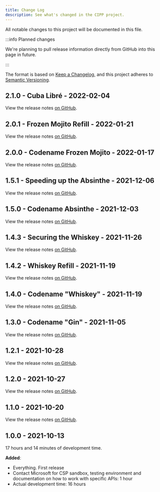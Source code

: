 ```yaml
---
title: Change Log
description: See what's changed in the CIPP project.
---
```


All notable changes to this project will be documented in this file.

:::info Planned changes

We're planning to pull release information directly from GitHub into this page in future.

:::

The format is based on [Keep a Changelog](https://keepachangelog.com/en/1.0.0/), and this project adheres to [Semantic Versioning](https://semver.org/spec/v2.0.0.html).

## 2.1.0 - Cuba Libré - 2022-02-04

View the release notes [on GitHub](https://github.com/KelvinTegelaar/CIPP/releases/tag/v2.1.0).

## 2.0.1 - Frozen Mojito Refill - 2022-01-21

View the release notes [on GitHub](https://github.com/KelvinTegelaar/CIPP/releases/tag/v2.0.1).

## 2.0.0 - Codename Frozen Mojito - 2022-01-17

View the release notes [on GitHub](https://github.com/KelvinTegelaar/CIPP/releases/tag/2.0.0).

## 1.5.1 - Speeding up the Absinthe - 2021-12-06

View the release notes [on GitHub](https://github.com/KelvinTegelaar/CIPP/releases/tag/v1.5.1).

## 1.5.0 - Codename Absinthe - 2021-12-03

View the release notes [on GitHub](https://github.com/KelvinTegelaar/CIPP/releases/tag/v1.5.0).

## 1.4.3 - Securing the Whiskey - 2021-11-26

View the release notes [on GitHub](https://github.com/KelvinTegelaar/CIPP/releases/tag/v1.4.3).

## 1.4.2 - Whiskey Refill - 2021-11-19

View the release notes [on GitHub](https://github.com/KelvinTegelaar/CIPP/releases/tag/v1.4.2).

## 1.4.0 - Codename "Whiskey" - 2021-11-19

View the release notes [on GitHub](https://github.com/KelvinTegelaar/CIPP/releases/tag/v1.4.0).

## 1.3.0 - Codename "Gin" - 2021-11-05

View the release notes [on GitHub](https://github.com/KelvinTegelaar/CIPP/releases/tag/v1.3.0).

## 1.2.1 - 2021-10-28

View the release notes [on GitHub](https://github.com/KelvinTegelaar/CIPP/releases/tag/v1.2.1).

## 1.2.0 - 2021-10-27

View the release notes [on GitHub](https://github.com/KelvinTegelaar/CIPP/releases/tag/v1.2.0).

## 1.1.0 - 2021-10-20

View the release notes [on GitHub](https://github.com/KelvinTegelaar/CIPP/releases/tag/1.1.0).

## 1.0.0 - 2021-10-13
17 hours and 14 minutes of development time.

**Added**:
- Everything. First release
- Contact Microsoft for CSP sandbox, testing environment and documentation on how to work with specific APIs: 1 hour
- Actual development time: 16 hours